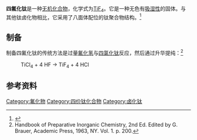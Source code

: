 {{chembox
| verifiedrevid = 401635842
|   Name = 四氟化钛
| ImageFile = TiF4.jpg
| ImageSize = 160 px
| ImageName = Titanium(IV) fluoride
|   OtherNames = titanium tetrafluoride
| Section1 = {{Chembox Identifiers
|   CASNo = 7783-63-3
|   CASNo_Ref = {{cascite|correct|CAS}}
|   ChemSpiderID_Ref  = {{chemspidercite|correct|chemspider}}|  ChemSpiderID  =  7988529
|   InChI  =  1/4FH.Ti/h4*1H;/q;;;;+4/p-4
|   InChIKey  =  XROWMBWRMNHXMF-XBHQNQODAM
|   SMILES  =  [Ti+4].[F-].[F-].[F-].[F-]
|   StdInChI_Ref  = {{stdinchicite|correct|chemspider}}|  StdInChI  =  1S/4FH.Ti/h4*1H;/q;;;;+4/p-4
|   StdInChIKey_Ref  = {{stdinchicite|correct|chemspider}}|  StdInChIKey  =  XROWMBWRMNHXMF-UHFFFAOYSA-J
|   PubChem  =  9812778
|   EINECS = 232-017-6
}}
| Section2 = {{Chembox Properties
|   Formula = TiF<sub>4</sub>
|   MolarMass = 123.861
|   Appearance = 白色粉末<br /> [[吸湿性|吸湿性]]
|   Density = 2.798 g/cm<sup>3</sup>
|   MeltingPt = 377 °C
|   BoilingPt = 升华（284℃）
|   Solubility = 
  }}
| Section3 = {{Chembox Structure
|   CrystalStruct =
  }}
| Section7 = {{Chembox Hazards
|   EUClass = 未列出
|   NFPA-H = 3
|   NFPA-F = 0
|   NFPA-R = 0
|   NFPA-O = 
  }}
}}

'''四氟化钛'''是一种[[无机化合物|无机化合物]]，化学式为[[钛|Ti]][[氟|F<sub>4</sub>]]。它是一种无色有[[吸湿性|吸湿性]]的固体。与其他钛卤化物相比，它采用了八面体配位的钛聚合物结构。<ref>{{Greenwood&Earnshaw2nd}}</ref>

== 制备 ==
制备四氟化钛的传统方法是过量[[氟化氢|氟化氢]]与[[四氯化钛|四氯化钛]]反应，然后通过升华提纯：<ref>Handbook of Preparative Inorganic Chemistry, 2nd Ed. Edited by G. Brauer, Academic Press, 1963, NY. Vol. 1. p. 200.</ref>
:TiCl<sub>4</sub>  +  4 HF   →   TiF<sub>4</sub>  +  4 HCl

== 参考资料 ==
{{reflist}}

{{钛化合物}}
{{氟化物}}

[[Category:氟化物|Category:氟化物]]
[[Category:四价钛化合物|Category:四价钛化合物]]
[[Category:卤化钛|Category:卤化钛]]

{{inorganic-compound-stub}}